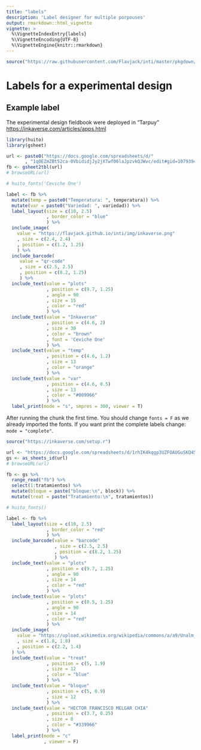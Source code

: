 ```yaml
---
title: "labels"
description: 'Label designer for multiple porpouses'
output: rmarkdown::html_vignette
vignette: >
  %\VignetteIndexEntry{labels}
  %\VignetteEncoding{UTF-8}
  %\VignetteEngine{knitr::rmarkdown}
---
```


```r
source("https://raw.githubusercontent.com/Flavjack/inti/master/pkgdown/favicon/docs.r")
```

# Labels for a experimental design

## Example label

The experimental design fieldbook were deployed in "Tarpuy" <https://inkaverse.com/articles/apps.html>

```r
library(huito)
library(gsheet)

url <- paste0("https://docs.google.com/spreadsheets/d/"
       , "1q0EZmZBt52ca-0VbididjJy2jXTwf06laJpzvkQJWvc/edit#gid=107939497")
fb <- gsheet2tbl(url)
# browseURL(url)

# huito_fonts('Ceviche One')

label <- fb %>% 
  mutate(temp = paste0("Temperatura: ", temperatura)) %>% 
  mutate(var = paste0("Variedad: ", variedad)) %>% 
  label_layout(size = c(10, 2.5)
               , border_color = "blue"
               ) %>%
  include_image(
    value = "https://flavjack.github.io/inti/img/inkaverse.png"
    , size = c(2.4, 2.4)
    , position = c(1.2, 1.25)
    ) %>%
  include_barcode(
     value = "qr-code"
     , size = c(2.5, 2.5)
     , position = c(8.2, 1.25)
     ) %>%
  include_text(value = "plots"
               , position = c(9.7, 1.25)
               , angle = 90
               , size = 15
               , color = "red"
               ) %>%
  include_text(value = "Inkaverse"
               , position = c(4.6, 2)
               , size = 30
               , color = "brown"
               , font = 'Ceviche One'
               ) %>%
  include_text(value = "temp"
               , position = c(4.6, 1.2)
               , size = 13
               , color = "orange"
               ) %>%
  include_text(value = "var"
               , position = c(4.6, 0.5)
               , size = 13
               , color = "#009966"
               ) %>%
  label_print(mode = "s", smpres = 300, viewer = T)

```

After running the chunk the first time. You should change `fonts = F` as we already imported the fonts. If you want print the complete labels change: `mode = "complete"`.


```r
source("https://inkaverse.com/setup.r")

url <- "https://docs.google.com/spreadsheets/d/1rhIK4kqgp3UZFOAUGuSKQ45W7MpY98IxpQZSRb67LUY/edit#gid=334632135"
gs <- as_sheets_id(url)
# browseURL(url)

fb <- gs %>% 
  range_read("fb") %>% 
  select(1:tratamientos) %>% 
  mutate(bloque = paste("bloque:\n", block)) %>% 
  mutate(treat = paste("Tratamiento:\n", tratamientos)) 

# huito_fonts()

label <- fb %>% 
  label_layout(size = c(10, 2.5)
               , border_color = "red"
               ) %>% 
  include_barcode(value = "barcode"
                  , size = c(2.5, 2.5)
                  , position = c(8.2, 1.25)
                  ) %>%
  include_text(value = "plots"
               , position = c(9.7, 1.25)
               , angle = 90
               , size = 14
               , color = "red"
               ) %>%
  include_text(value = "plots"
               , position = c(0.5, 1.25)
               , angle = 90
               , size = 14
               , color = "red"
               ) %>%
  include_image(
    value = "https://upload.wikimedia.org/wikipedia/commons/a/a9/Unalm_logo.png"
    , size = c(1.8, 1.8)
    , position = c(2.2, 1.4)
  ) %>%
  include_text(value = "treat"
               , position = c(5, 1.9)
               , size = 12
               , color = "blue"
               ) %>%
  include_text(value = "bloque"
               , position = c(5, 0.9)
               , size = 12
               ) %>%
  include_text(value = "HECTOR FRANCISCO MELGAR CHIA"
               , position = c(3.7, 0.25)
               , size = 8
               , color = "#339966"
               ) %>%
  label_print(mode = "c"
              , viewer = F)
```

